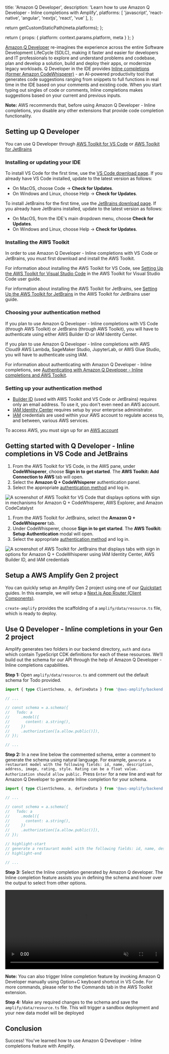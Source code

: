

  title: 'Amazon Q Developer',
  description: 'Learn how to use Amazon Q Developer - Inline completions with Amplify',
  platforms: [
    'javascript',
    'react-native',
    'angular',
    'nextjs',
    'react',
    'vue'
  ],
};

  return getCustomStaticPath(meta.platforms);
};

  return {
    props: {
      platform: context.params.platform,
      meta
    }
  };
}

[Amazon Q Developer](https://aws.amazon.com/q/) re-imagines the experience across the entire Software Development LifeCycle (SDLC), making it faster and easier for developers and IT professionals to explore and understand problems and codebase, plan and develop a solution, build and deploy their apps, or modernize legacy workloads. Q Developer in the IDE provides [Inline completions (former Amazon CodeWhisperer)](https://docs.aws.amazon.com/codewhisperer/latest/userguide/what-is-cwspr.html) - an AI-powered productivity tool that generates code suggestions ranging from snippets to full functions in real time in the IDE based on your comments and existing code. When you start typing out singles of code or comments, Inline completions
makes suggestions based on your current and previous inputs. 

<Callout informational>

**Note:** AWS recommends that, before using Amazon Q Developer - Inline completions, you disable any other extensions that provide code completion functionality.

</Callout>

## Setting up Q Developer

You can use Q Developer through [AWS Toolkit for VS Code](https://docs.aws.amazon.com/toolkit-for-vscode/latest/userguide/welcome.html) or [AWS Toolkit for JetBrains](https://docs.aws.amazon.com/toolkit-for-jetbrains/latest/userguide/welcome.html)

### Installing or updating your IDE 

To install VS Code for the first time, use the [VS Code download page](https://code.visualstudio.com/download). If you already have VS Code installed, update to the latest version as follows:

- On MacOS, choose Code -> **Check for Updates**.
- On Windows and Linux, choose Help -> **Check for Updates**.

To install JetBrains for the first time, use the [JetBrains download page](https://www.jetbrains.com/idea/download/). If you already have JetBrains installed, update to the latest version as follows:

- On MacOS, from the IDE's main dropdown menu, choose **Check for Updates**.
- On Windows and Linux, choose Help -> **Check for Updates**.

### Installing the AWS Toolkit

In order to use Amazon Q Developer - Inline completions with VS Code or JetBrains, you must first download and install the AWS Toolkit.

For information about installing the AWS Toolkit for VS Code, see [Setting Up the AWS Toolkit for Visual Studio Code](https://docs.aws.amazon.com/toolkit-for-vscode/latest/userguide/setting-up.html) in the AWS Toolkit for Visual Studio Code user guide.

For information about installing the AWS Toolkit for JetBrains, see [Setting Up the AWS Toolkit for JetBrains](https://docs.aws.amazon.com/toolkit-for-jetbrains/latest/userguide/getting-started.html) in the AWS Toolkit for JetBrains user guide.

### Choosing your authentication method

If you plan to use Amazon Q Developer - Inline completions with VS Code (through AWS Toolkit) or JetBrains (through AWS Toolkit), you will have to authenticate using either AWS Builder ID or IAM Identity Center.

If you plan to use Amazon Q Developer - Inline completions with AWS Cloud9 AWS Lambda, SageMaker Studio, JupyterLab, or AWS Glue Studio, you will have to authenticate using IAM.

For information about authenticating with Amazon Q Developer - Inline completions, see [Authenticating with Amazon Q Developer - Inline completions and AWS Toolkit](https://docs.aws.amazon.com/codewhisperer/latest/userguide/whisper-setup-ide-devs.html#codewhisperer-auth).


### Setting up your authentication method

- [Builder ID](https://docs.aws.amazon.com/signin/latest/userguide/sign-in-aws_builder_id.html) (used with AWS Toolkit and VS Code or JetBrains) requires only an email address. To use it, you don't even need an AWS account.
- [IAM Identity Center](https://docs.aws.amazon.com/singlesignon/latest/userguide/what-is.html) requires setup by your enterprise administrator.
- [IAM](https://docs.aws.amazon.com/IAM/latest/UserGuide/introduction.html) credentials are used within your AWS account to regulate access to, and between, various AWS services.

To access AWS, you must sign up for an [AWS account](https://docs.aws.amazon.com/codewhisperer/latest/userguide/setting-up.html#getting-started-signup)

## Getting started with Q Developer - Inline completions in VS Code and JetBrains

<BlockSwitcher>
<Block name="VS Code">

1. From the AWS Toolkit for VS Code, in the AWS pane, under **CodeWhisperer**, choose **Sign in to get started**. The **AWS Toolkit: Add Connection to AWS** tab will open.
1. Select the **Amazon Q + CodeWhisperer** authentication panel.
1. Select the appropriate [authentication method](https://docs.aws.amazon.com/codewhisperer/latest/userguide/whisper-setup-ide-devs.html#codewhisperer-auth) and log in.

![A screenshot of AWS Toolkit for VS Code that displays options with sign in mechanisms for Amazon Q + CodeWhisperer, AWS Explorer, and Amazon CodeCatalyst](/images/gen2/q-developer/VSCode.png)

</Block>
<Block name="JetBrains">

1. From the AWS Toolkit for JetBrains, select the **Amazon Q + CodeWhisperer** tab.
1. Under CodeWhisperer, choose **Sign in to get started**. The **AWS Toolkit: Setup Authentication** modal will open.
1. Select the appropriate [authentication method](https://docs.aws.amazon.com/codewhisperer/latest/userguide/whisper-setup-ide-devs.html#codewhisperer-auth) and log in.

![A screenshot of AWS Toolkit for JetBrains that displays tabs with sign in options for Amazon Q + CodeWhisperer using IAM Identity Center, AWS Builder ID, and IAM credentials](/images/gen2/q-developer/VSCode.png)

</Block>
</BlockSwitcher>

## Setup a AWS Amplify Gen 2 project

You can quickly setup an Amplify Gen 2 project using one of our [Quickstart](/start) guides. In this example, we will setup a [Next.js App Router (Client Components)](https://next-release-main.d1ywzrxfkb9wgg.amplifyapp.com/javascript/start/quickstart/nextjs-app-router-client-components/).

`create-amplify` provides the scaffolding of a `amplify/data/resource.ts` file, which is ready to deploy.

## Use Q Developer - Inline completions in your Gen 2 project

Amplify generates two folders in our backend directory, `auth` and `data` which contain TypeScript CDK definitions for each of these resources.  We’ll build out the schema for our API through the help of Amazon Q Developer - Inline completions capabilities.

**Step 1:** Open `amplify/data/resource.ts` and comment out the default schema for Todo provided.

```ts title="amplify/data/resource.ts"
import { type ClientSchema, a, defineData } from '@aws-amplify/backend';

// ...

// const schema = a.schema({
//   Todo: a
//     .model({
//       content: a.string(),
//     })
//     .authorization([a.allow.public()]),
// });

// ...
```

**Step 2:** In a new line below the commented schema, enter a comment to generate the schema using natural language. For example, `generate a restaurant model with the following fields: id, name, description, address, image, rating, style. Rating can be a float value. Authorization should allow public.`  Press `Enter` for a new line and wait for Amazon Q Developer to generate Inline completion for your schema.

```ts title="amplify/data/resource.ts"
import { type ClientSchema, a, defineData } from '@aws-amplify/backend';

// ...

// const schema = a.schema({
//   Todo: a
//     .model({
//       content: a.string(),
//     })
//     .authorization([a.allow.public()]),
// });

// highlight-start
// generate a restaurant model with the following fields: id, name, description, address, image, rating, style. Rating can be a float value. Authorization should allow public.
// highlight-end

// ...
```

**Step 3:** Select the Inline completion generated by Amazon Q developer. The Inline completion feature assists you in defining the schema
and hover over the output to select from other options.

<video autoPlay={true} muted={true} loop={true} width="100%" playsInline={true}>
  <source src="/images/gen2/q-developer/Amplify-Gen2-Q-Developer.mp4" />
</video>

<Callout informational>

**Note:** You can also trigger Inline completion feature by invoking Amazon Q Developer manually using Option+C keyboard shortcut in VS Code. For more commands, please refer to the Commands tab in the AWS Toolkit extension. 

</Callout>

**Step 4:** Make any required changes to the schema and save the `amplify/data/resource.ts` file. This will trigger a sandbox deployment and your new data model will be deployed 

## Conclusion

Success! You've learned how to use Amazon Q Developer - Inline completions feature with Amplify.
